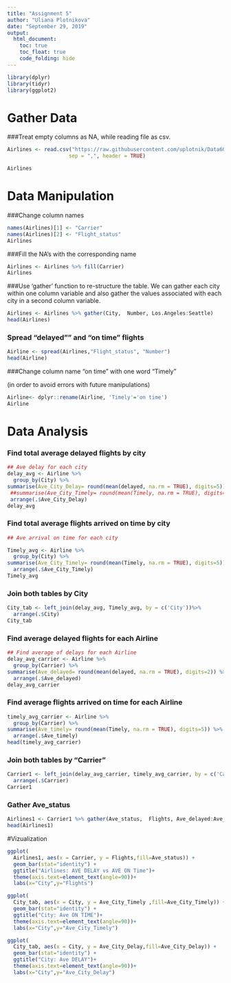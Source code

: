 ---
title: "Assignment 5"
author: "Uliana Plotnikova"
date: "September 29, 2019"
output:
  html_document:
    toc: true
    toc_float: true
    code_folding: hide
---





```{r}
library(dplyr)
library(tidyr)
library(ggplot2)
```


# Gather Data

###Treat empty columns as NA, while reading file as csv.


```{r}
Airlines <- read.csv("https://raw.githubusercontent.com/uplotnik/Data607/master/Airlines.csv", na.strings = c("", "NA"),
                    sep = ",", header = TRUE)

Airlines 
```
# Data Manipulation

###Change column names


```{r}
names(Airlines)[1] <- "Carrier"
names(Airlines)[2] <- "Flight_status"
Airlines
```
###Fill the NA's with the corresponding name


```{r}
Airlines <- Airlines %>% fill(Carrier)
Airlines
```


###Use 'gather' function to re-structure the table.
We can gather each city within one column variable and also gather the values associated with each city in a second column variable.

```{r}
Airlines <- Airlines %>% gather(City,  Number, Los.Angeles:Seattle)
head(Airlines)
```

### Spread "delayed"" and "on time" flights


```{r}
Airline <- spread(Airlines,"Flight_status", "Number")
head(Airline)
```

###Change column name "on time" with one word "Timely" 

(in order to avoid errors with future manipulations)


```{r}
Airline<- dplyr::rename(Airline, 'Timely'='on time')
Airline
```




# Data Analysis

### Find total average delayed flights by city


```{r}
## Ave delay for each city 
delay_avg <- Airline %>%
  group_by(City) %>%
summarise(Ave_City_Delay= round(mean(delayed, na.rm = TRUE), digits=5)) %>% 
 ##summarise(Ave_City_Timely= round(mean(Timely, na.rm = TRUE), digits=2))%>%
 arrange(.$Ave_City_Delay) 
delay_avg 
```

### Find total average flights arrived on time by city


```{r}

## Ave arrival on time for each city 

Timely_avg <- Airline %>%
  group_by(City) %>%
summarise(Ave_City_Timely= round(mean(Timely, na.rm = TRUE), digits=5)) %>%
  arrange(.$Ave_City_Timely)
Timely_avg 
```
### Join both tables by City

```{r}
City_tab <- left_join(delay_avg, Timely_avg, by = c('City'))%>%
  arrange(.$City)
City_tab

```


### Find average delayed flights for each Airline


```{r}
## Find average of delays for each Airline
delay_avg_carrier <- Airline %>%
  group_by(Carrier) %>%
summarise(Ave_delayed= round(mean(delayed, na.rm = TRUE), digits=2)) %>%
  arrange(.$Ave_delayed)
delay_avg_carrier 
```

### Find average flights arrived on time for each Airline


```{r}

timely_avg_carrier <- Airline %>%
  group_by(Carrier) %>%
summarise(Ave_timely= round(mean(Timely, na.rm = TRUE), digits=5)) %>%
  arrange(.$Ave_timely)
head(timely_avg_carrier) 
```

### Join both tables by "Carrier"

```{r}
Carrier1 <- left_join(delay_avg_carrier, timely_avg_carrier, by = c('Carrier'))%>%
  arrange(.$Carrier)
Carrier1
```

### Gather Ave_status

```{r}
Airlines1 <- Carrier1 %>% gather(Ave_status,  Flights, Ave_delayed:Ave_timely)
head(Airlines1)
```


#Vizualization


```{r}
ggplot(
  Airlines1, aes(x = Carrier, y = Flights,fill=Ave_status)) + 
  geom_bar(stat="identity") +
  ggtitle("Airlines: AVE DELAY vs AVE ON Time")+ 
  theme(axis.text=element_text(angle=90))+
  labs(x="City",y="Flights")
```



```{r}
ggplot(
  City_tab, aes(x = City, y = Ave_City_Timely ,fill=Ave_City_Timely)) + 
  geom_bar(stat="identity") +
  ggtitle("City: Ave ON TIME")+ 
  theme(axis.text=element_text(angle=90))+
  labs(x="City",y="Ave_City_Timely")

```


```{r echo=FALSE}
ggplot(
  City_tab, aes(x = City, y = Ave_City_Delay,fill=Ave_City_Delay)) + 
  geom_bar(stat="identity") +
  ggtitle("City: Ave DELAY")+ 
  theme(axis.text=element_text(angle=90))+
  labs(x="City",y="Ave_City_Delay")

```




